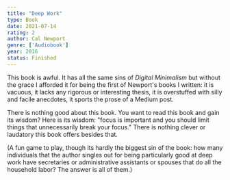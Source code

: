 ```yaml
---
title: "Deep Work"
type: Book
date: 2021-07-14
rating: 2
author: Cal Newport
genre: ['Audiobook']
year: 2016
status: Finished
---
```


This book is awful. It has all the same sins of _Digital Minimalism_ but without the grace I afforded it for being the first of Newport's books I written: it is vacuous, it lacks any rigorous or interesting thesis, it is overstuffed with silly and facile anecdotes, it sports the prose of a Medium post.

There is nothing good about this book. You want to read this book and gain its wisdom? Here is its wisdom: "focus is important and you should limit things that unnecessarily break your focus." There is nothing clever or laudatory this book offers besides that. 

(A fun game to play, though its hardly the biggest sin of the book: how many individuals that the author singles out for being particularly good at deep work have secretaries or administrative assistants or spouses that do all the household labor? The answer is all of them.)
